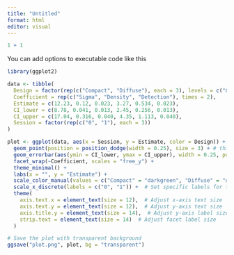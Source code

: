 ---
title: "Untitled"
format: html
editor: visual
---

```{r}
1 + 1
```

You can add options to executable code like this

```{r}
library(ggplot2)

data <- tibble(
  Design = factor(rep(c("Compact", "Diffuse"), each = 3), levels = c("Compact", "Diffuse")),
  Coefficient = rep(c("Sigma", "Density", "Detection"), times = 2),
  Estimate = c(12.23, 0.12, 0.023, 3.27, 0.534, 0.023),
  CI_lower = c(8.78, 0.041, 0.013, 2.45, 0.256, 0.013),
  CI_upper = c(17.04, 0.316, 0.040, 4.35, 1.113, 0.040),
  Session = factor(rep(c("0", "1"), each = 3))
)

plot <- ggplot(data, aes(x = Session, y = Estimate, color = Design)) +
  geom_point(position = position_dodge(width = 0.25), size = 3) + # thicker points for estimates
  geom_errorbar(aes(ymin = CI_lower, ymax = CI_upper), width = 0.25, position = position_dodge(width = 0.25), size = 1.5) +  # thicker error bars
  facet_wrap(~Coefficient, scales = "free_y") +
  theme_minimal() +
  labs(x = "", y = "Estimate") +
  scale_color_manual(values = c("Compact" = "darkgreen", "Diffuse" = "darkblue")) +
  scale_x_discrete(labels = c("0", "1")) +  # Set specific labels for the x axis.
  theme(
    axis.text.x = element_text(size = 12),  # Adjust x-axis text size
    axis.text.y = element_text(size = 12),  # Adjust y-axis text size
    axis.title.y = element_text(size = 14),  # Adjust y-axis label size
    strip.text = element_text(size = 14)  # Adjust facet label size
  )

# Save the plot with transparent background
ggsave("plot.png", plot, bg = "transparent")

```
